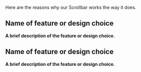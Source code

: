 Here are the reasons why our Scrollbar works the way it does.

## Name of feature or design choice

**A brief description of the feature or design choice.**

## Name of feature or design choice

**A brief description of the feature or design choice.**
